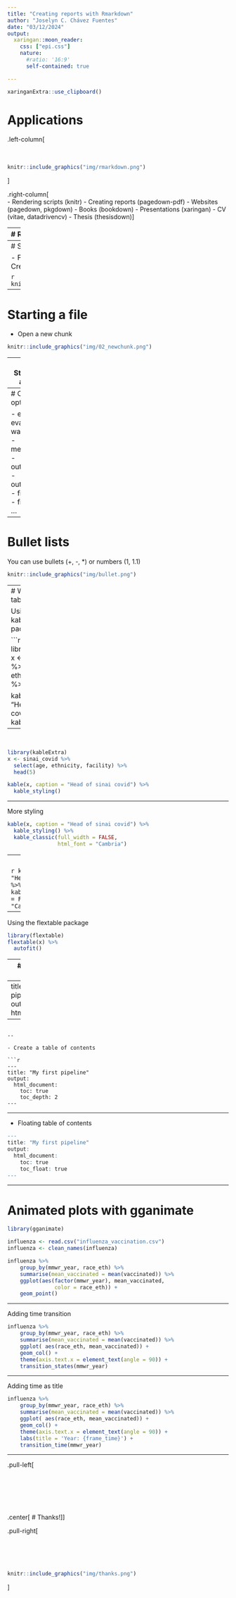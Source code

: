 ```yaml
---
title: "Creating reports with Rmarkdown"
author: "Joselyn C. Chávez Fuentes"
date: "03/12/2024"
output:
  xaringan::moon_reader:
    css: ["epi.css"]
    nature:
      #ratio: '16:9'
      self-contained: true

---
```

```r
xaringanExtra::use_clipboard()
```

# Applications

.left-column[<br><br><br>
```r
knitr::include_graphics("img/rmarkdown.png")
```
]

.right-column[<br>
- Rendering scripts (knitr)
- Creating reports (pagedown-pdf)
- Websites (pagedown, pkgdown)
- Books (bookdown)
- Presentations (xaringan)
- CV (vitae, datadrivencv)
- Thesis (thesisdown)
]

---
# R script vs R markdown

.pull-left[
## Script

- Code is written directly on the script
- Comments are marked with '#'
- Output is printed on the console
]

.pull-right[
## R markdown

- Code is written inside R chunks
- Comments are written directly on the document
- Output to multiple formats
]

---
# Starting a file

- File > New file > R Markdown
- Assign a title
- Create empty document

```r
knitr::include_graphics("img/01_newfile.png")
```

---
# Starting a file

- Open a new chunk

```r
knitr::include_graphics("img/02_newchunk.png")
```

---
# Starting a file

- Start writing some code

```r
library(tidyverse)
library(janitor)
sinai_covid <- read_csv("sinai_covid.csv")
sinai_covid <- clean_names(sinai_covid)
```

```r
sinai_covid %>% 
  select(age, ethnicity, facility) %>% 
  head()

ggplot(sinai_covid, aes(x = age, color = facility)) +
  geom_line()
```

---
# Chunk options

- echo
- eval
- warnings
- message
- out.width
- out.height
- fig.align
- fig.alt
- ...

---
# Bullet lists

You can use bullets (+, -, *) or numbers (1, 1.1) 

```r
knitr::include_graphics("img/bullet.png")
```

---
# Working with tables

Using the kableExtra package

```r
library(kableExtra)
x <- sinai_covid %>% 
  select(age, ethnicity, facility) %>% 
  head(5)

kable(x, caption = "Head of sinai covid") %>%
  kable_styling()
```

---

<br>

```r
library(kableExtra)
x <- sinai_covid %>% 
  select(age, ethnicity, facility) %>% 
  head(5)

kable(x, caption = "Head of sinai covid") %>%
  kable_styling()
```

---

More styling

```r
kable(x, caption = "Head of sinai covid") %>%
  kable_styling() %>%
  kable_classic(full_width = FALSE, 
                html_font = "Cambria")
```

---
<br>

```r
kable(x, caption = "Head of sinai covid") %>%
  kable_styling() %>%
  kable_classic(full_width = FALSE, html_font = "Cambria")
```

---

Using the flextable package

```r
library(flextable)
flextable(x) %>% 
  autofit()
```

---
# The yaml section

- Add a title

```r
---
title: "My first pipeline"
output:
  html_document
---
  
```

--

- Create a table of contents

```r
---
title: "My first pipeline"
output:
  html_document:
    toc: true
    toc_depth: 2
---
```

---

- Floating table of contents

```r
---
title: "My first pipeline"
output:
  html_document:
    toc: true
    toc_float: true
---
```

---

# Animated plots with gganimate

```r
library(gganimate)

influenza <- read.csv("influenza_vaccination.csv")
influenza <- clean_names(influenza)

influenza %>% 
    group_by(mmwr_year, race_eth) %>% 
    summarise(mean_vaccinated = mean(vaccinated)) %>% 
    ggplot(aes(factor(mmwr_year), mean_vaccinated, 
               color = race_eth)) +
    geom_point() 
```

---

Adding time transition

```r
influenza %>% 
    group_by(mmwr_year, race_eth) %>% 
    summarise(mean_vaccinated = mean(vaccinated)) %>% 
    ggplot( aes(race_eth, mean_vaccinated)) +
    geom_col() +
    theme(axis.text.x = element_text(angle = 90)) +
    transition_states(mmwr_year)
```

---

Adding time as title

```r
influenza %>% 
    group_by(mmwr_year, race_eth) %>% 
    summarise(mean_vaccinated = mean(vaccinated)) %>% 
    ggplot( aes(race_eth, mean_vaccinated)) +
    geom_col() +
    theme(axis.text.x = element_text(angle = 90)) +
    labs(title = 'Year: {frame_time}') +
    transition_time(mmwr_year)
```

---
.pull-left[<br><br><br><br><br><br><br>
.center[
# Thanks!
]
]

.pull-right[<br><br><br><br><br>
```r
knitr::include_graphics("img/thanks.png")
```
]
